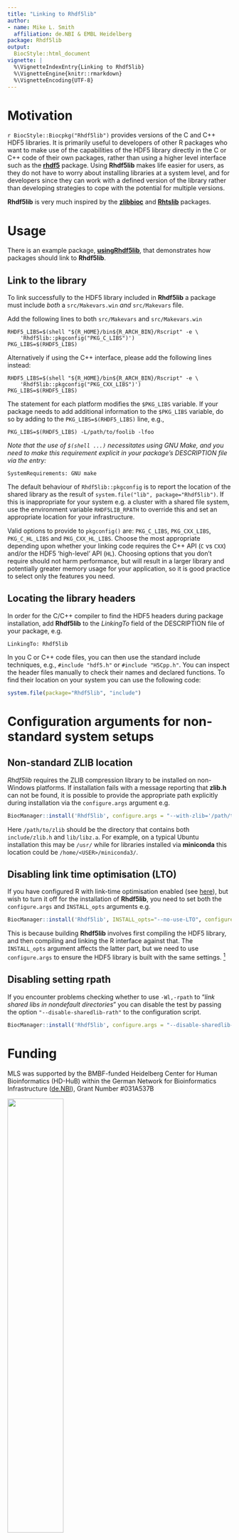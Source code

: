 ```yaml
---
title: "Linking to Rhdf5lib"
author:
- name: Mike L. Smith
  affiliation: de.NBI & EMBL Heidelberg
package: Rhdf5lib
output:
  BiocStyle::html_document
vignette: |
  %\VignetteIndexEntry{Linking to Rhdf5lib}
  %\VignetteEngine{knitr::rmarkdown}
  %\VignetteEncoding{UTF-8}
---
```

# Motivation

`r BiocStyle::Biocpkg("Rhdf5lib")` provides versions of the C and C++ HDF5 libraries. It is primarily useful to developers of other R packages who want to make use of the capabilities of the HDF5 library directly in the C or C++ code of their own packages, rather than using a higher level interface such as the [**rhdf5**](http://bioconductor.org/packages/rhdf5/) package.  Using **Rhdf5lib** makes life easier for users, as they do not have to worry about installing libraries at a system level, and for developers since they can work with a defined version of the library rather than developing strategies to cope with the potential for multiple versions.

**Rhdf5lib** is very much inspired by the [**zlibbioc**](http://bioconductor.org/packages/zlibbioc/) and [**Rhtslib**](http://bioconductor.org/packages/Rhtslib/) packages.

# Usage

There is an example package,
[**usingRhdf5lib**](https://github.com/grimbough/usingRhdf5lib), that
demonstrates how packages should link to **Rhdf5lib**.

## Link to the library

To link successfully to the HDF5 library included in **Rhdf5lib** a package must include *both* a `src/Makevars.win` *and* `src/Makevars` file.  

Add the following lines to both `src/Makevars` and `src/Makevars.win`

    RHDF5_LIBS=$(shell "${R_HOME}/bin${R_ARCH_BIN}/Rscript" -e \ 
        'Rhdf5lib::pkgconfig("PKG_C_LIBS")') 
    PKG_LIBS=$(RHDF5_LIBS)

Alternatively if using the C++ interface, please add the following lines instead:

    RHDF5_LIBS=$(shell "${R_HOME}/bin${R_ARCH_BIN}/Rscript" -e \ 
        'Rhdf5lib::pkgconfig("PKG_CXX_LIBS")') 
    PKG_LIBS=$(RHDF5_LIBS)

The statement for each platform modifies the `$PKG_LIBS` variable. If your package needs to add additional information to the `$PKG_LIBS` variable, do so by adding to the `PKG_LIBS=$(RHDF5_LIBS)` line, e.g.,

    PKG_LIBS=$(RHDF5_LIBS) -L/path/to/foolib -lfoo
    
*Note that the use of `$(shell ...)` necessitates using GNU Make, and you need to make this requirement explicit in your package's DESCRIPTION file via the entry:*

    SystemRequirements: GNU make
    
The default behaviour of `Rhdf5lib::pkgconfig` is to report the location of the shared library as the result of `system.file("lib", package="Rhdf5lib")`.  If this is inappropriate for your system e.g. a cluster with a shared file system, use the environment variable `RHDF5LIB_RPATH` to override this and set an appropriate location for your infrastructure.

Valid options to provide to `pkgconfig()`  are: `PKG_C_LIBS`, `PKG_CXX_LIBS`, `PKG_C_HL_LIBS` and `PKG_CXX_HL_LIBS`.  Choose the most appropriate depending upon whether your linking code requires the C++ API (`C` vs `CXX`) and/or the HDF5 'high-level' API (`HL`).  Choosing options that you don't require should not harm performance, but will result in a larger library and potentially greater memory usage for your application, so it is good practice to select only the features you need.

## Locating the library headers

In order for the C/C++ compiler to find the HDF5 headers during package installation, add **Rhdf5lib** to the *LinkingTo* field of the DESCRIPTION file of your package, e.g.

    LinkingTo: Rhdf5lib

In you C or C++ code files, you can then use the standard include techniques, e.g., `#include "hdf5.h"` or `#include "H5Cpp.h"`.  You can inspect the header files manually to check their names and declared functions.  To find their location on your system you can use the following code:

```R
system.file(package="Rhdf5lib", "include")
```

# Configuration arguments for non-standard system setups

## Non-standard ZLIB location

*Rhdf5lib* requires the ZLIB compression library to be installed on non-Windows platforms.  If installation fails  with a message reporting that **zlib.h** can not be found, it is possible to provide the appropriate path explicitly during installation via the `configure.args` argument e.g. 

```r
BiocManager::install('Rhdf5lib', configure.args = "--with-zlib='/path/to/zlib/'")
```

Here `/path/to/zlib` should be the directory that contains both `include/zlib.h` and `lib/libz.a`.  For example, on a typical Ubuntu installation this may be `/usr/` while for libraries installed via **miniconda** this location could be `/home/<USER>/miniconda3/`.

## Disabling link time optimisation (LTO)

If you have configured R with link-time optimisation enabled (see [here](https://cran.r-project.org/doc/manuals/r-devel/R-admin.html#Link_002dTime-Optimization)), but wish to turn it off for the installation of **Rhdf5lib**, you need to set both the `configure.args` and `INSTALL_opts` arguments e.g.

```r
BiocManager::install('Rhdf5lib', INSTALL_opts="--no-use-LTO", configure.args = "--disable-lto")
```

This is because building **Rhdf5lib** involves first compiling the HDF5 library, and then compiling and linking the R interface against that.  The `INSTALL_opts` argument affects the latter part, but we need to use `configure.args` to ensure the HDF5 library is built with the same settings. ^[Using `"--enable-lto"` here will have no effect.  To enable link-time optimisation you must have already configured R with `--enable-lto` (see [here](https://cran.r-project.org/doc/manuals/r-devel/R-admin.html#Link_002dTime-Optimization)).]

## Disabling setting rpath

If you encounter problems checking whether to use `-Wl,-rpath` to "*link shared libs in nondefault directories*" you can disable the test by passing the option `"--disable-sharedlib-rath"` to the configuration script.

```r
BiocManager::install('Rhdf5lib', configure.args = "--disable-sharedlib-rath")
```

# Funding

MLS was supported by the BMBF-funded Heidelberg Center for Human Bioinformatics (HD-HuB) within the German Network for Bioinformatics Infrastructure ([de.NBI](https://www.denbi.de)), Grant Number #031A537B

![](de.NBI-Logo.PNG){ width=50% }

# Session info {.unnumbered}

```r
sessionInfo()
```
